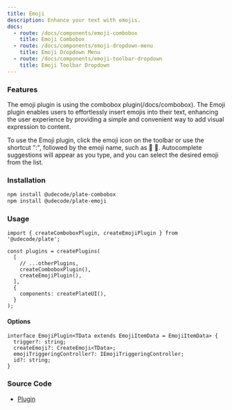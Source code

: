 ```yaml
---
title: Emoji
description: Enhance your text with emojis.
docs:
  - route: /docs/components/emoji-combobox
    title: Emoji Combobox
  - route: /docs/components/emoji-dropdown-menu
    title: Emoji Dropdown Menu
  - route: /docs/components/emoji-toolbar-dropdown
    title: Emoji Toolbar Dropdown
---
```


<ComponentPreview name="playground-demo" id="emoji" />

### Features

The emoji plugin is using the combobox plugin(/docs/combobox). The Emoji plugin enables users to effortlessly insert emojis into their text, enhancing the user experience by providing a simple and convenient way to add visual expression to content.

To use the Emoji plugin, click the emoji icon on the toolbar or use the shortcut ":", followed by the emoji name, such as :apple: 🍎. Autocomplete suggestions will appear as you type, and you can select the desired emoji from the list.

### Installation

```bash
npm install @udecode/plate-combobox
npm install @udecode/plate-emoji
```

### Usage

```tsx
import { createComboboxPlugin, createEmojiPlugin } from '@udecode/plate';

const plugins = createPlugins(
  [
    // ...otherPlugins,
    createComboboxPlugin(),
    createEmojiPlugin(),
  ],
  {
    components: createPlateUI(),
  }
);
```

#### Options

```tsx
interface EmojiPlugin<TData extends EmojiItemData = EmojiItemData> {
  trigger?: string;
  createEmoji?: CreateEmoji<TData>;
  emojiTriggeringController?: IEmojiTriggeringController;
  id?: string;
}
```

### Source Code

- [Plugin](https://github.com/udecode/plate/blob/main/packages/emoji/src/createEmojiPlugin.ts)
